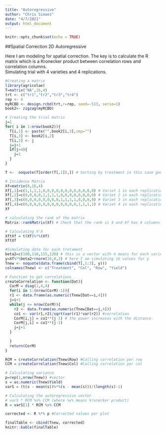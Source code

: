 ```yaml
---
title: "Autoregressive"
author: "Chris Simoes"
date: "4/7/2021"
output: html_document
---
```


```r
knitr::opts_chunk$set(echo = TRUE)
```

##Spatial Correction 2D Autoregressive

Here I am modeling for spatial correction. The key is to calculate the R matrix which is a Kronecker product between correlation rows and correlation columns.<br>
Simulating trial with 4 varieties and 4 replications.

```r

#Creating a matrix
library(agricolae)
T=matrix("NA",16,4)
trt <- c("tr1","tr2","tr3","tr4")
rep <- 4
myRCBD <- design.rcbd(trt,r=rep, seed=-513, serie=1)
book2<- zigzag(myRCBD)

# Creating the trial matrix
j=1
for( i in 1:nrow(book2)){
  T[i,1] <- paste("",book2[i,3],sep="")
  T[i,3] <- book2[i,2]
  T[i,2] <- j
  j=j+1
  if(j>4){
    j=1
  }
}

T <-  noquote(T[order(T[,1]),]) # Sorting by treatment in this case genotypes

# Incidence Matrix
Xf=matrix(0,16,4)
Xf[,1]=c(1,1,1,1,0,0,0,0,0,0,0,0,0,0,0,0) # Variet 1 in each replication
Xf[,2]=c(0,0,0,0,1,1,1,1,0,0,0,0,0,0,0,0) # Variet 2 in each replication
Xf[,3]=c(0,0,0,0,0,0,0,0,1,1,1,1,0,0,0,0) # Variet 3 in each replication
Xf[,4]=c(0,0,0,0,0,0,0,0,0,0,0,0,1,1,1,1) # Variet 4 in each replication
Xf

# calculating the rank of the matrix
Matrix::rankMatrix(Xf) # Check that the rank is 4 and Xf has 4 columns. It works when getting the inverse matrix.

# Calculating X'X
XftXf = t(Xf)%*%(Xf)
XftXf

#Simulating data for each tretament
beta2=c(100,110,115,120) # this is a vector with 4 means for each variety
y=Xf%*%beta2+rnorm(16,0,2) # here I am simulating 16 values for y
Tnew <- noquote(data.frame(cbind(T[,1:3], y)))
colnames(Tnew) <- c("Treatment", "Col", "Row", "Yield")

# Function to get correlations 
createCorrelation <- function(Dat){
  CorM = diag(1,4,4)
  for(i in 1:(nrow(CorM)-1)){
  r1 <- data.frame(as.numeric(Tnew[Dat==i,4]))
  j=i+1
  while(j <= nrow(CorM)){
    r2 <- data.frame(as.numeric(Tnew[Dat==j,4]))
    co1 <- var(r1,r2)/sqrt(var(r1)*var(r2)) #correlation
    CorM[i,j] = co1**(j-1) # the power increases with the distance.
    CorM[j,i] = co1**(j-1)
    j=j+1
  }
  
  }
  return(CorM)
}

RCM = createCorrelation(Tnew$Row) #Calling correlation per row
CCM = createCorrelation(Tnew$Col) #Calling correlation per col

# Calculating variance
p=rep(1,nrow(Tnew)) #vector
s = as.numeric(Tnew$Yield)
varS = (t(s - mean(s))%*%(s - mean(s)))/(length(s)-1)

# Calculating the autoregressive vector
# varS * RCM %x% CCM (where %x% means kronecker product)
R = varS[1] * RCM %x% CCM 

corrected <- R %*% p #Corrected values per plot

finalTable <- cbind(Tnew, corrected)
knitr::kable(finalTable)

```
